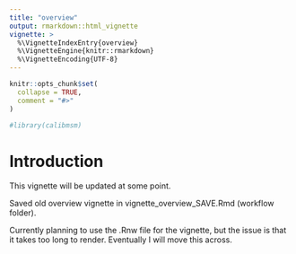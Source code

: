 ```yaml
---
title: "overview"
output: rmarkdown::html_vignette
vignette: >
  %\VignetteIndexEntry{overview}
  %\VignetteEngine{knitr::rmarkdown}
  %\VignetteEncoding{UTF-8}
---
```


```r
knitr::opts_chunk$set(
  collapse = TRUE,
  comment = "#>"
)
```

```r
#library(calibmsm)
```
# Introduction

This vignette will be updated at some point.

Saved old overview vignette in vignette_overview_SAVE.Rmd (workflow folder).

Currently planning to use the .Rnw file for the vignette, but the issue is that it takes too long to render. Eventually I will move this across.
